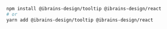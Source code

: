 ```bash
npm install @ibrains-design/tooltip @ibrains-design/react
# or
yarn add @ibrains-design/tooltip @ibrains-design/react
```
